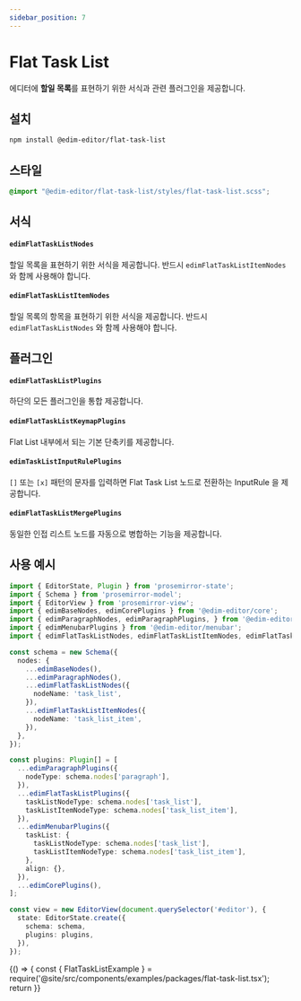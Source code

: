 ```yaml
---
sidebar_position: 7
---
```


# Flat Task List

에디터에 **할일 목록**를 표현하기 위한 서식과 관련 플러그인을 제공합니다.

## 설치

```bash
npm install @edim-editor/flat-task-list
```

## 스타일

```css title="src/index.scss"
@import "@edim-editor/flat-task-list/styles/flat-task-list.scss";
```

## 서식

#### `edimFlatTaskListNodes`

할일 목록을 표현하기 위한 서식을 제공합니다. 반드시 `edimFlatTaskListItemNodes` 와 함께 사용해야 합니다.

#### `edimFlatTaskListItemNodes`

할일 목록의 항목을 표현하기 위한 서식을 제공합니다. 반드시 `edimFlatTaskListNodes` 와 함께 사용해야 합니다.

## 플러그인

#### `edimFlatTaskListPlugins`

하단의 모든 플러그인을 통합 제공합니다.

#### `edimFlatTaskListKeymapPlugins`

Flat List 내부에서 되는 기본 단축키를 제공합니다.

#### `edimTaskListInputRulePlugins`

`[]` 또는 `[x]` 패턴의 문자를 입력하면 Flat Task List 노드로 전환하는 InputRule 을 제공합니다.

#### `edimFlatTaskListMergePlugins`

동일한 인접 리스트 노드를 자동으로 병합하는 기능을 제공합니다.

## 사용 예시

```typescript title="src/index.ts"
import { EditorState, Plugin } from 'prosemirror-state';
import { Schema } from 'prosemirror-model';
import { EditorView } from 'prosemirror-view';
import { edimBaseNodes, edimCorePlugins } from '@edim-editor/core';
import { edimParagraphNodes, edimParagraphPlugins, } from '@edim-editor/paragraph';
import { edimMenubarPlugins } from '@edim-editor/menubar';
import { edimFlatTaskListNodes, edimFlatTaskListItemNodes, edimFlatTaskListPlugins } from '@edim-editor/flat-task-list';

const schema = new Schema({
  nodes: {
    ...edimBaseNodes(),
    ...edimParagraphNodes(),
    ...edimFlatTaskListNodes({
      nodeName: 'task_list',
    }),
    ...edimFlatTaskListItemNodes({
      nodeName: 'task_list_item',
    }),
  },
});

const plugins: Plugin[] = [
  ...edimParagraphPlugins({
    nodeType: schema.nodes['paragraph'],
  }),
  ...edimFlatTaskListPlugins({
    taskListNodeType: schema.nodes['task_list'],
    taskListItemNodeType: schema.nodes['task_list_item'],
  }),
  ...edimMenubarPlugins({
    taskList: {
      taskListNodeType: schema.nodes['task_list'],
      taskListItemNodeType: schema.nodes['task_list_item'],
    },
    align: {},
  }),
  ...edimCorePlugins(),
];

const view = new EditorView(document.querySelector('#editor'), {
  state: EditorState.create({
    schema: schema,
    plugins: plugins,
  }),
});
```

<BrowserOnly>
  {() => {
    const { FlatTaskListExample } = require('@site/src/components/examples/packages/flat-task-list.tsx');
    return <FlatTaskListExample />
  }}
</BrowserOnly>

